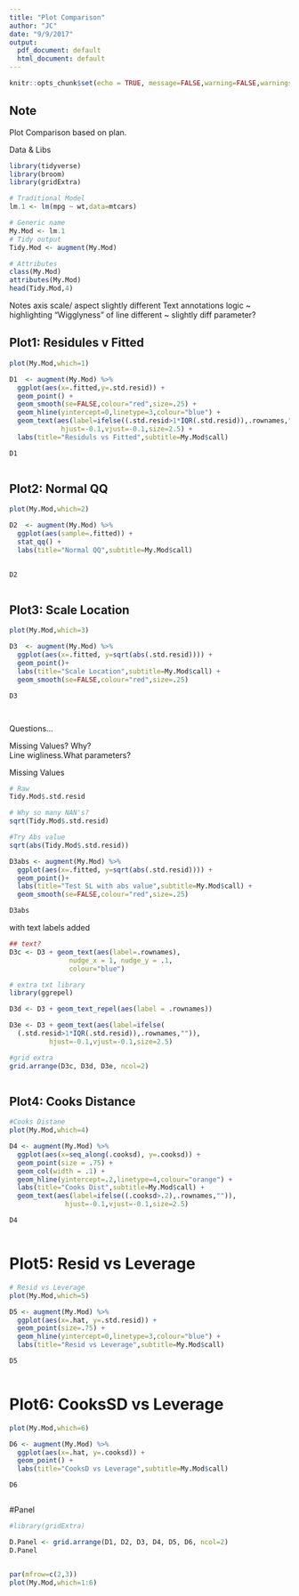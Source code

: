 ```yaml
---
title: "Plot Comparison"
author: "JC"
date: "9/9/2017"
output:
  pdf_document: default
  html_document: default
---
```


```r
knitr::opts_chunk$set(echo = TRUE, message=FALSE,warning=FALSE,warnings=FALSE,messages=FALSE)
```


## Note
Plot Comparison based on plan.

Data & Libs
```r
library(tidyverse)
library(broom)
library(gridExtra)

# Traditional Model
lm.1 <- lm(mpg ~ wt,data=mtcars)

# Generic name
My.Mod <- lm.1
# Tidy output
Tidy.Mod <- augment(My.Mod)

# Attributes
class(My.Mod)
attributes(My.Mod)
head(Tidy.Mod,4)
```

Notes
axis scale/ aspect slightly different 
Text annotations logic ~ highlighting
"Wigglyness" of line different ~ slightly diff parameter?

\newpage
## Plot1: Residules v Fitted

```r

plot(My.Mod,which=1)

D1  <- augment(My.Mod) %>% 
  ggplot(aes(x=.fitted,y=.std.resid)) +
  geom_point() +
  geom_smooth(se=FALSE,colour="red",size=.25) +
  geom_hline(yintercept=0,linetype=3,colour="blue") +
  geom_text(aes(label=ifelse((.std.resid>1*IQR(.std.resid)),.rownames,"")),
             hjust=-0.1,vjust=-0.1,size=2.5) +
  labs(title="Residuls vs Fitted",subtitle=My.Mod$call)

D1
```

```r

```

\newpage
## Plot2: Normal QQ
 
```r

plot(My.Mod,which=2)

D2  <- augment(My.Mod) %>% 
  ggplot(aes(sample=.fitted)) +
  stat_qq() +
  labs(title="Normal QQ",subtitle=My.Mod$call)
  

D2 

```

```r

```

\newpage
## Plot3: Scale Location
```r
plot(My.Mod,which=3)

D3  <- augment(My.Mod) %>% 
  ggplot(aes(x=.fitted, y=sqrt(abs(.std.resid)))) +
  geom_point()+
  labs(title="Scale Location",subtitle=My.Mod$call) + 
  geom_smooth(se=FALSE,colour="red",size=.25) 

D3



```

```r

```

Questions...  

Missing Values? Why?   
Line wigliness.What parameters?


\newpage
Missing Values

```r
# Raw
Tidy.Mod$.std.resid

# Why so many NAN's?
sqrt(Tidy.Mod$.std.resid)

#Try Abs value
sqrt(abs(Tidy.Mod$.std.resid))

D3abs <- augment(My.Mod) %>% 
  ggplot(aes(x=.fitted, y=sqrt(abs(.std.resid)))) +
  geom_point()+
  labs(title="Test SL with abs value",subtitle=My.Mod$call) + 
  geom_smooth(se=FALSE,colour="red",size=.25) 

D3abs


```

\newpage
with text labels added

```r
## text?
D3c <- D3 + geom_text(aes(label=.rownames),
               nudge_x = 1, nudge_y = .1, 
               colour="blue")

# extra txt library
library(ggrepel) 

D3d <- D3 + geom_text_repel(aes(label = .rownames))

D3e <- D3 + geom_text(aes(label=ifelse(
  (.std.resid>1*IQR(.std.resid)),.rownames,"")),
          hjust=-0.1,vjust=-0.1,size=2.5)

#grid extra
grid.arrange(D3c, D3d, D3e, ncol=2)



```

\newpage

## Plot4: Cooks Distance
```r
#Cooks Distane
plot(My.Mod,which=4)

D4 <- augment(My.Mod) %>% 
  ggplot(aes(x=seq_along(.cooksd), y=.cooksd)) +
  geom_point(size = .75) +
  geom_col(width = .1) +
  geom_hline(yintercept=.2,linetype=4,colour="orange") +
  labs(title="Cooks Dist",subtitle=My.Mod$call) +
  geom_text(aes(label=ifelse((.cooksd>.2),.rownames,"")),
              hjust=-0.1,vjust=-0.1,size=2.5)

D4
```

```r

```

\newpage
# Plot5: Resid vs Leverage

```r

# Resid vs Leverage
plot(My.Mod,which=5)

D5 <- augment(My.Mod) %>% 
  ggplot(aes(x=.hat, y=.std.resid)) +
  geom_point(size=.75) +
  geom_hline(yintercept=0,linetype=3,colour="blue") +
  labs(title="Resid vs Leverage",subtitle=My.Mod$call)

D5

```

```r

```

\newpage
# Plot6: CooksSD vs Leverage

```r
plot(My.Mod,which=6)

D6 <- augment(My.Mod) %>% 
  ggplot(aes(x=.hat, y=.cooksd)) +
  geom_point() +
  labs(title="CooksD vs Leverage",subtitle=My.Mod$call) 

D6
```

```r

```

\newpage
#Panel
```r

#library(gridExtra)

D.Panel <- grid.arrange(D1, D2, D3, D4, D5, D6, ncol=2)
D.Panel
```

```r

```

\newpage
```r
par(mfrow=c(2,3))
plot(My.Mod,which=1:6)
```

